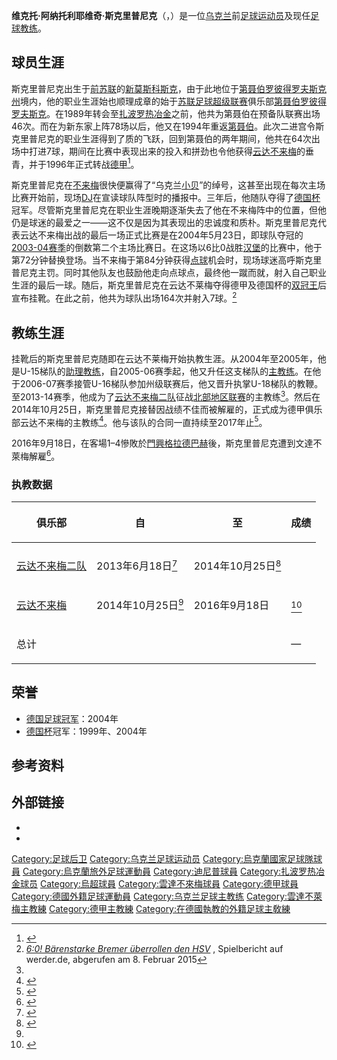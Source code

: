 {{noteTA
|G1=football|G2=uefa|G4=德甲
|T=zh-cn:维克托·斯克里普尼克; zh-hk:域陀·史卻歷克; zh-tw:維克托·斯克里普尼克;
|1=zh-cn:维克托; zh-hk:域陀; zh-tw:維克托;
|2=zh-cn:斯克里普尼克; zh-hk:史卻歷克; zh-tw:斯克里普尼克;
|3=zh-cn:第聂伯罗彼得罗夫斯克州;zh-hk:第聶伯羅彼得羅夫斯克州;zh-tw:聶伯城州;
|4=zh-cn:第聂伯罗彼得罗夫斯克; zh-hk:迪尼普; zh-tw:聶伯城;
|5=zh-cn:第聂伯; zh-hk:迪尼普; zh-tw:聶伯城;
|6=zh-cn:扎波罗热冶金; zh-hk:米達雷治; zh-tw:札波羅結冶金;
|7=zh-cn:小贝; zh-hk:碧咸; zh-tw:貝克漢;
|8=zh-cn:云达不来梅;zh-hk:雲達不萊梅;zh-tw:文達不萊梅; 
}}
{{Infobox football biography
| name= 维克托·斯克里普尼克
| fullname = {{lang|uk|Віктор Анатолійович Скрипник}}
| image = Viktor Skripnik.jpg
| image_size = 
| birth_date = {{Birth date and age|1969|11|19|df=y}}
| birth_place = {{USSR}}[[新莫斯科斯克_(烏克蘭)|新莫斯科斯克]]
| height = {{height|m=1.84}}<ref>[https://web.archive.org/web/20141025181710/http://www.klisf.ru/index.app?cmd=ln&lang=ru&id=665137082029181 KLISF information]</ref>
| currentclub  = 
| position = [[足球后卫|后卫]]
| youthyears1 = {{0|0000}}–1987
| youthclubs1 = [[第聶伯羅彼得羅夫斯克足球俱樂部|第聂伯罗彼得罗夫斯克]]
| years1 = 1987–1988 
| years2 = 1989–1994 
| years3 = 1994–1996 
| years4 = 1996–2004
| clubs1 = [[第聶伯羅彼得羅夫斯克足球俱樂部|第聂伯罗彼得罗夫斯克]] 
| clubs2 = [[扎波羅熱冶金足球俱樂部|扎波罗热冶金]] 
| clubs3 = [[第聶伯羅彼得羅夫斯克足球俱樂部|第聂伯罗彼得罗夫斯克]]
| clubs4 = [[云达不来梅|云达不来梅]]
| caps1 = 46
| caps2 = 124
| caps3 = 64
| caps4 = 138
| goals1 = 0
| goals2 = 7
| goals3 = 17
| goals4 = 7
| nationalyears1 = 1994–2003<ref>{{Cite news|title=Viktor Skrypnyk - International Appearances|publisher=The Rec.Sport.Soccer Statistics Foundation|url=http://www.rsssf.com/miscellaneous/skrypnyk-intl.html|accessdate=2015-05-07|archive-date=2017-01-05|archive-url=https://web.archive.org/web/20170105052115/http://www.rsssf.com/miscellaneous/skrypnyk-intl.html|dead-url=no}}</ref>
| nationalteam1 = [[乌克兰国家足球队|乌克兰]]
| nationalcaps1 = 24  
| nationalgoals1 = 2 
| manageryears1 = 2004
| managerclubs1 = [[云达不来梅|云达不来梅青年队]]
| manageryears2 = 2013–2014
| managerclubs2 = [[云达不来梅二队|云达不来梅二队]]
| manageryears3 = 2014–2016
| managerclubs3 = [[云达不来梅|云达不来梅]]
}}
'''维克托·阿纳托利耶维奇·斯克里普尼克'''（{{lang-uk|'''Віктор Анатолійович Скрипник'''}}，{{bd|1969年|11月19日|catIdx=Skrypnyk, Viktor}}）是一位[[乌克兰|乌克兰]]前[[足球员|足球运动员]]及现任[[足球教练|足球教练]]。

==球员生涯==
斯克里普尼克出生于[[前苏联|前苏联]]的[[新莫斯科斯克_(烏克蘭)|新莫斯科斯克]]，由于此地位于[[第聂伯罗彼得罗夫斯克州|第聂伯罗彼得罗夫斯克州]]境内，他的职业生涯始也顺理成章的始于[[苏联足球超级联赛|苏联足球超级联赛]]俱乐部[[第聶伯羅彼得羅夫斯克足球俱樂部|第聂伯罗彼得罗夫斯克]]。在1989年转会至[[扎波羅熱冶金足球俱樂部|扎波罗热冶金]]之前，他共为第聂伯在预备队联赛出场46次。而在为新东家上阵78场以后，他又在1994年重返[[第聂伯|第聂伯]]。此次二进宫令斯克里普尼克的职业生涯得到了质的飞跃，回到第聂伯的两年期间，他共在64次出场中打进7球，期间在比赛中表现出来的投入和拼劲也令他获得[[云达不来梅|云达不来梅]]的垂青，并于1996年正式转战[[德甲|德甲]]<ref name="futbolgrad">{{cite web|url=http://futbolgrad.com/viktor-skripnik-hint-lobanovskyi-weserstadion/|title=Viktor Skripnik – A hint of Lobanovskyi at the Weserstadion|publisher=Futbolgrad|date=2015-02-27|accessdate=2015-05-07|archive-date=2015-05-18|archive-url=https://web.archive.org/web/20150518084825/http://futbolgrad.com/viktor-skripnik-hint-lobanovskyi-weserstadion/|dead-url=no}}</ref>。

斯克里普尼克在[[不来梅|不来梅]]很快便赢得了“乌克兰[[大卫·贝克汉姆|小贝]]”的绰号，这甚至出现在每次主场比赛开始前，现场[[DJ|DJ]]在宣读球队阵型时的播报中。三年后，他随队夺得了[[德国杯|德国杯]]冠军。尽管斯克里普尼克在职业生涯晚期逐渐失去了他在不来梅阵中的位置，但他仍是球迷的最爱之一——这不仅是因为其表现出的忠诚度和质朴。斯克里普尼克代表云达不来梅出战的最后一场正式比赛是在2004年5月23日，即球队夺冠的[[2003年至2004年德国足球甲级联赛|2003-04赛季]]的倒数第二个主场比赛日。在这场以6比0战胜[[汉堡足球俱乐部|汉堡]]的比赛中，他于第72分钟替换{{link-de|佩卡·拉格布罗姆|Pekka Lagerblom}}登场。当不来梅于第84分钟获得[[点球|点球]]机会时，现场球迷高呼斯克里普尼克主罚。同时其他队友也鼓励他走向点球点，最终他一蹴而就，射入自己职业生涯的最后一球。随后，斯克里普尼克在云达不莱梅夺得德甲及德国杯的[[双冠王|双冠王]]后宣布挂靴。在此之前，他共为球队出场164次并射入7球。<ref>[http://www.werder.de/de/profis/bundesliga/spieluebersicht/2003/03850.php ''6:0! Bärenstarke Bremer überrollen den HSV''] {{webarchive|url=https://web.archive.org/web/20150208211042/http://www.werder.de/de/profis/bundesliga/spieluebersicht/2003/03850.php |date=2015-02-08 }}, Spielbericht auf werder.de, abgerufen am 8. Februar 2015</ref>

==教练生涯==
挂靴后的斯克里普尼克随即在云达不莱梅开始执教生涯。从2004年至2005年，他是U-15梯队的[[助理教练|助理教练]]，自2005-06赛季起，他又升任这支梯队的[[主教练|主教练]]。在他于2006-07赛季接管U-16梯队参加州级联赛后，他又晋升执掌U-18梯队的教鞭。至2013-14赛季，他成为了[[云达不来梅二队|云达不来梅二队]]征战[[德国足球北部地区联赛|北部地区联赛]]的主教练<ref name="futbolgrad"/>。然后在2014年10月25日，斯克里普尼克接替因战绩不佳而被解雇的{{link-de|罗宾·杜特|Robin Dutt}}，正式成为德甲俱乐部云达不来梅的主教练<ref>{{cite web|url=http://sports.163.com/14/1026/08/A9FJCQ1800051C97.html|title=4平5负!不莱梅官方宣布解雇杜特 青年队主帅上任|publisher=网易|date=2014-10-26|accessdate=2015-05-07|archive-date=2015-05-18|archive-url=https://web.archive.org/web/20150518091020/http://sports.163.com/14/1026/08/A9FJCQ1800051C97.html|dead-url=no}}</ref>。他与该队的合同一直持续至2017年止<ref>{{cite web|url=http://voice.hupu.com/soccer/1825277.html|title=官方：不莱梅与教练团队续约至2017年|publisher=虎扑|date=2014-11-28|accessdate=2015-05-07|archive-date=2015-05-18|archive-url=https://web.archive.org/web/20150518074046/http://voice.hupu.com/soccer/1825277.html|dead-url=no}}</ref>。

2016年9月18日，在客場1–4慘敗於[[門興格拉德巴赫足球俱樂部|門興格拉德巴赫]]後，斯克里普尼克遭到文達不萊梅解雇<ref>{{cite web|url=http://sports.sina.com.cn/global/germany/2016-09-18/doc-ifxvyqvy6652561.shtml|title=德甲下课首人！昔日功勋惨遭解雇 三战狂丢12球|publisher=新浪网|date=2016-09-18|accessdate=2016-09-19|archive-date=2016-09-19|archive-url=https://web.archive.org/web/20160919151849/http://sports.sina.com.cn/global/germany/2016-09-18/doc-ifxvyqvy6652561.shtml|dead-url=no}}</ref>。

===执教数据===
{{Updated|2016年9月19日}}

{| class="wikitable" style="text-align: center"
|-
!rowspan="2"| 俱乐部
!rowspan="2"| 自
!rowspan="2"| 至
!colspan="6"| 成绩
|-
!{{Tooltip|场|执教场次}}
!{{Tooltip|胜|胜场}}
!{{Tooltip|平|平场}}
!{{Tooltip|负|负场}}
!{{Tooltip|胜%|胜率}}
!{{Tooltip|注|注释}}
|-
| [[云达不来梅二队|云达不来梅二队]]
| 2013年6月18日<ref>{{cite news|title=Skripnik: "Frings soll noch lernen"|url=http://www.kicker.de/news/fussball/regionalliga/startseite/588030/artikel_skripnik_frings-soll-noch-lernen.html|accessdate=25 October 2014|publisher=kicker|date=18 June 2013|archive-date=2015-01-05|archive-url=https://web.archive.org/web/20150105123326/http://www.kicker.de/news/fussball/regionalliga/startseite/588030/artikel_skripnik_frings-soll-noch-lernen.html|dead-url=no}}</ref>
| 2014年10月25日<ref name="Werder Bremen coach Robin Dutt sacked">{{cite news|last1=Leslie|first1=André|title=Werder Bremen coach Robin Dutt sacked|url=http://www.dw.de/werder-bremen-coach-robin-dutt-sacked/a-18021060|accessdate=25 October 2014|publisher=Deutsche Welle|date=25 October 2014|archive-date=2015-01-07|archive-url=https://web.archive.org/web/20150107041132/http://www.dw.de/werder-bremen-coach-robin-dutt-sacked/a-18021060|dead-url=no}}</ref>
{{WDL|47|31|7|9}}
| 
|-
| [[云达不来梅|云达不来梅]]
| 2014年10月25日<ref name="Werder Bremen coach Robin Dutt sacked"/>
| 2016年9月18日
{{WDL|59|21|14|24}}
| <ref>{{cite web|title=Werder Bremen|url=http://www.kicker.de/news/fussball/bundesliga/vereine/1-bundesliga/2014-15/werder-bremen-4/trainer.html|website=kicker.de|publisher=kicker|accessdate=25 October 2014|archive-date=2015-04-29|archive-url=https://web.archive.org/web/20150429000132/http://www.kicker.de/news/fussball/bundesliga/vereine/1-bundesliga/2014-15/werder-bremen-4/trainer.html|dead-url=no}}</ref>
|-
! colspan="3"| 总计
{{WDLtot|106|52|21|33}}
!—
|}

==荣誉==
*[[德国足球冠军|德国足球冠军]]：2004年
*[[德国杯|德国杯]]冠军：1999年、2004年

==参考资料==
{{reflist|2}}

== 外部链接 ==
* {{Fussballdaten|skripnikvictor}}
* {{Wfb|victor-skripnik}}

{{DEFAULTSORT:Skrypnyk, Viktor}}
[[Category:足球后卫|Category:足球后卫]]
[[Category:乌克兰足球运动员|Category:乌克兰足球运动员]]
[[Category:烏克蘭國家足球隊球員|Category:烏克蘭國家足球隊球員]]
[[Category:烏克蘭旅外足球運動員|Category:烏克蘭旅外足球運動員]]
[[Category:迪尼普球員|Category:迪尼普球員]]
[[Category:扎波罗热冶金球员|Category:扎波罗热冶金球员]]
[[Category:烏超球員|Category:烏超球員]]
[[Category:雲達不來梅球員|Category:雲達不來梅球員]]
[[Category:德甲球員|Category:德甲球員]]
[[Category:德國外籍足球運動員|Category:德國外籍足球運動員]]
[[Category:乌克兰足球主教练|Category:乌克兰足球主教练]]
[[Category:雲達不萊梅主教練|Category:雲達不萊梅主教練]]
[[Category:德甲主教練|Category:德甲主教練]]
[[Category:在德國執教的外籍足球主敎練|Category:在德國執教的外籍足球主敎練]]